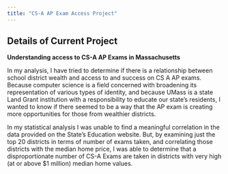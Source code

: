 ```yaml
---
title: "CS-A AP Exam Access Project"
---
```


## Details of Current Project

<b>Understanding access to CS-A AP Exams in Massachusetts </b>

In my analysis, I have tried to determine if there is a relationship between school district wealth and access to and success on CS A AP exams. Because computer science is a field concerned with broadening its representation of various types of identity, and because UMass is a state Land Grant institution with a responsibility to educate our state's residents, I wanted to know if there seemed to be a way that the AP exam is creating more opportunities for those from wealthier districts. 

In my statistical analysis I was unable to find a meaningful correlation in the data provided on the State's Education website.  But, by examining just the top 20 districts in terms of number of exams taken, and correlating those districts with the median home price, I was able to determine that a disproportionate number of CS-A Exams are taken in districts with very high (at or above $1 million) median home values.



